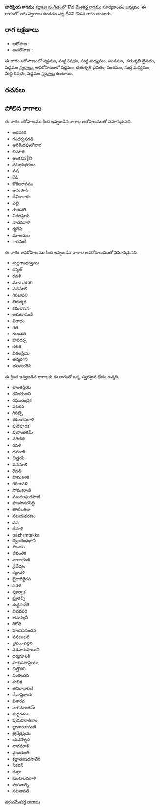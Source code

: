 {{Infobox ragam
	| name          	= హరిప్రియ
	| synonym	    	= 
	| mela          	= 
	| chakra        	= 
	| janaka        	= 
	| type          	= ఔడవ
	| arohanam      	= {{svaraC|S|R1|M1|P|D2|S'}} 
	| avarohanam    	= {{svaraC|S'|D2|P|M1|R1|S}}
	| jeeva         	=
	| chhaya        	=
	| nyasa         	=
	| vishesha      	= 
	| equivalent  		= 
}}
{{కర్ణాటక సంగీత రాగాలు}}
'''హరిప్రియ రాగము''' [[కర్ణాటక సంగీతం]]లో 17వ [[మేళకర్త రాగము]] సూర్యకాంతం జన్యము.  ఈ రాగంలో ఐదు స్వరాలు ఉండడం వల్ల దీనిని ఔడవ రాగం అంటారు.


==రాగ లక్షణాలు==


* ఆరోహణ : {{svaraC|S|R1|M1|P|D2|S'}} 
* అవరోహణ : {{svaraC|S'|D2|P|M1|R1|S}}

ఈ రాగం ఆరోహణంలో షడ్జమం, సుద్ద రిషభం, సుద్ద మధ్యమం, పంచమం, చతుశృతి దైవతం, షడ్జమం [[స్వరాలు]], అవరోహణంలో షడ్జమం, చతుశృతి దైవతం, పంచమం, సుద్ద మధ్యమం, సుద్ద రిషభం, షడ్జమం [[స్వరాలు]] ఉంటాయి.

==రచనలు==



==పోలిన రాగాలు==
ఈ రాగం ఆరోహణము కింద ఇవ్వబడిన రాగాల ఆరోహణముతో సమానమైనది.
* అరవగిరి
* గంధర్వనగతి
* అరికేందపులోవార
* లిమాతి
* అంకషప౲ని
* నటయధరణం
* వష
* కేడి
* కోకిలరావవం
* అనురూపి
* దేవికారాకం
* ఎల్లి
* గుణవతి
* విఠలప్రియ
* నాదవరాళి
* ర్మదేవి
* మ-అమల
* ారిమణి

ఈ రాగం అవరోహణము కింద ఇవ్వబడిన రాగాల అవరోహణముతో సమానమైనది.
* శుధ్ధగాంధర్వము
* కన్నల్
* రవళి
* మ-avaron
* వనమాలి
* గిరిజావళి
* తిరుక్కర
* కమలాసన
* అరుణామణి
* విరాదం
* గతి
* గుణవతి
* హరిధర్ప
* కరణి
* విఠలప్రియ
* తన్మరగిని
* తలమరగిని

ఈ క్రింద ఇవ్వబడిన రాగాలకు ఈ రాగంతో ఒక్క స్వరస్థాన భేదం ఉన్నది.
* లాంతప్రియ
* రసికరంజని
* రఘుచంద్రిక
* షటరపి
* గిరిట్చి
* శకుంతవరాళి
* పురిపూరక
* పురాంతకమ్
* పరిణితీ
* రవళి
* ధమలకి
* చిత్తరపి
* వనమాలి
* రేవతీ
* హిమవళిక
* గిరిజావళి
* సోమకరాణి
* మందలఘరపాణి
* హంసావరసిద్ధి
* తాటిలతికా
* నటయధరణం
* వష
* దేహళి
* pazhamtakka
* ద్విజగంధభాని
* హంసల
* జీవంతిక
* నారాయణి
* నైవేద్యం
* కజ్జావళి
* బైరాగిభైరవ
* సరళ
* పూర్నాక
* ఘ్రతచ్ఛి
* శుధ్ధసావేరి
* విభవవరి
* తమస్వినీ
* శిరోధి
* హంసననందన
* వనజంబరి
* భ్రమరావర్దిని
* వరనారుపాయిని
* ధర్మమాలకి
* పాశుపతాప్రియా
* చిత్తోదిని
* వంకలచన
* శుభిక
* తనిరాధారిణి
* దేవాష్టరాయ
* విశారద
* నాగమాంతమ్
* శుధ్ధగతుల
* పురుహూతికాం
* జ్ఞానాంతామణి
* త్రినేత్రప్రియ
* భువనేశ్వరి
* నాగవరాళి
* వైజయంతి
* కర్ణాతకషధసావేరి
* నికరన్
* దుర్గా
* కుంటాలవరాళి
* హసనాత్ని
* నటనావతి



[[వర్గం:మేళకర్త రాగాలు]]